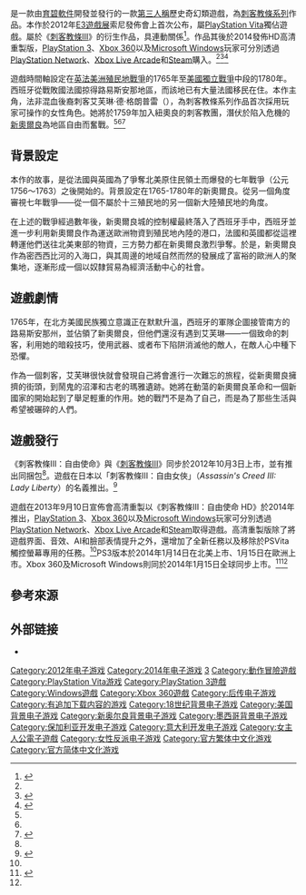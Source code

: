 {{NoteTA
|G1=Games
|1=zh-cn:刺客信条III：解放;zh-hk:刺客信條III：自由使命;zh-tw:刺客教條III：自由使命;
|2=zh-cn:理查; zh-hk:李察;zh-tw:李察;
|3=zh-cn:穆雷; zh-tw:莫瑞; zh-hk:梅利;
|4=zh-cn:触摸屏;zh-hk:輕觸式熒幕;zh-tw:觸控螢幕;
}}
{{Infobox VG
| title = 刺客教條III：自由使命
| english = Assassin's Creed III: Liberation
| image = File:Assassin's_Creed_III_Liberation_Cover_Art.jpg
| developer = [[育碧索菲亞|育碧索菲亞]]<ref name = "IGN reveal">{{cite web |url=http://ie.ign.com/articles/2012/06/02/e3-2012-assassins-creed-vita-revealed |title=E3 2012: Assassin's Creed Vita Revealed? - IGN |publisher=Ie.ign.com |date= |accessdate=November 17, 2012 |archive-date=2019-07-06 |archive-url=https://web.archive.org/web/20190706060121/https://ie.ign.com/articles/2012/06/02/e3-2012-assassins-creed-vita-revealed }}</ref><br/>[[育碧米蘭|育碧米蘭]]<ref>{{Cite web |url=https://www.facebook.com/Ubisoft.Milan/info |title=存档副本 |accessdate=2014-07-29 |archive-date=2019-12-14 |archive-url=https://web.archive.org/web/20191214145643/https://www.facebook.com/Ubisoft.Milan/info |dead-url=no }}</ref>
| producer = 馬修·赫克托<ref name = "devvideo">{{cite web|url=http://www.gameinformer.com/games/assassins_creed_iii_liberation/b/playstation_vita/archive/2012/10/08/assassin-39-s-creed-iii-liberation.aspx|title=Exploring Assassin's Creed III Liberation|last=Reilly|first=Jim|date=October 8, 2012|accessdate=October 8, 2012|archive-date=2014-08-17|archive-url=https://web.archive.org/web/20140817235647/http://www.gameinformer.com/games/assassins_creed_iii_liberation/b/playstation_vita/archive/2012/10/08/assassin-39-s-creed-iii-liberation.aspx|dead-url=no}}</ref><!-- video on page is the source -->
| publisher = [[育碧軟件|育碧軟件]]
| director = 朱利安·戈洛普<ref>{{cite web |url=http://www.gollopgames.com/2012/11/chaos-reborn.html |title=Gollop Games Sunday, November 4, 2012 Chaos Reborn |publisher=Gollopgames.com |date=2012-11-04 |accessdate=2013-08-24 |archive-url=https://web.archive.org/web/20130721011639/http://www.gollopgames.com/2012/11/chaos-reborn.html |archive-date=2013-07-21 |dead-url=yes }}</ref><ref>{{cite web|url=http://gamestar.ru/english/julian_gollop_inteview_in_english.html|title=Julian Gollop: «I have no firm plans after Chaos, but I certainly want to stay in the games industry»|date=5 December 2012|publisher=GameStar|accessdate=12 July 2014|deadurl=yes|archiveurl=https://web.archive.org/web/20160309200739/http://gamestar.ru/english/julian_gollop_inteview_in_english.html|archivedate=2016年3月9日}}</ref>
| designer =
| programmer =
| writer = 李察·法瑞茲<br />吉尔·穆雷<ref name = "devvideo"/>
| composer = 編曲：威尼弗雷德·菲利普斯<br />製作：温妮·沃尔德伦<ref name="composer-HMMA">{{cite web |url=http://www.hmmawards.org/?page_id=2551 |title=Music Awards Los Angeles - Music Awards Hollywood |publisher=hmmawards.org |date= |accessdate=September 19, 2012 |deadurl=yes |archiveurl=https://web.archive.org/web/20120927230933/http://www.hmmawards.org/?page_id=2551 |archivedate=2012年9月27日 }}</ref>
| series = [[刺客教條系列|刺客教條系列]]
| engine = [[Anvil引擎|AnvilNext]]
| released = '''PlayStation Vita'''{{Vgrelease|NA|2012年10月30日|EU|2012年10月31日|AU|2012年10月31日|JP|2012年11月15日}}'''''HD'''''（高清重製版）<br />'''PlayStation Network'''{{Vgrelease|NA|2014年1月14日<ref name="HD release" />|EU|2014年1月15日<ref name="HD release" />|AU|2014年1月15日}}'''Steam'''{{Vgrelease|WW|2014年1月15日<ref name="HD release" />}}'''Xbox Live Arcade'''{{Vgrelease|WW|2014年1月15日<ref name="XboxHD">{{cite web|url=http://www.computerandvideogames.com/440493/assassins-creed-liberation-hd-hits-xbox-360-january-15/|title=Assassin's Creed Liberation HD hits Xbox 360 January 15|last=Jackson|first=Mike|publisher=Computer and Videogames|date=2013年11月27日|accessdate=2013年12月31日|archive-date=2014年12月4日|archive-url=https://web.archive.org/web/20141204170024/http://www.computerandvideogames.com/440493/assassins-creed-liberation-hd-hits-xbox-360-january-15/|dead-url=no}}</ref>}}
| genre = [[動作冒險遊戲|動作冒險]]、[[隱蔽類遊戲|隱蔽類]]
| modes = [[單人遊戲|單人遊戲]]/[[多人遊戲|多人遊戲]]<ref name = "IGN reveal"/>
| platforms = [[PlayStation_Vita|PlayStation Vita]]<br/>'''''HD'''''（高清重製版）<br/>{{spml|[[PlayStation_3|PlayStation 3]]|[[Microsoft_Windows|Microsoft Windows]]|[[Xbox_360|Xbox 360]]}}
}}

{{Vgname|刺客教條III：自由使命|en=Assassin's Creed III: Liberation|cn=刺客信条III：解放|tw=刺客教條III：自由使命}}是一款由[[育碧軟件|育碧軟件]]開發並發行的一款[[第三人稱遊戲|第三人稱]]歷史奇幻類遊戲，為[[刺客教條系列|刺客教條系列]]作品。本作於2012年[[E3遊戲展|E3遊戲展]]索尼發佈會上首次公布，屬[[PlayStation_Vita|PlayStation Vita]]獨佔遊戲。屬於《[[刺客教條III|刺客教條III]]》的衍生作品，具連動關係<ref name="Joystiq confirmed">{{Cite web |url=http://www.joystiq.com/2012/06/04/assassins-creed-3-liberation-confirmed-for-vita-launches-octo/ |title=存档副本 |access-date=2014-07-29 |archive-url=https://web.archive.org/web/20121210160405/http://www.joystiq.com/2012/06/04/assassins-creed-3-liberation-confirmed-for-vita-launches-octo/ |archive-date=2012-12-10 |dead-url=yes }}</ref>。作品其後於2014發佈HD高清重製版，[[PlayStation_3|PlayStation 3]]、[[Xbox_360|Xbox 360]]以及[[Microsoft_Windows|Microsoft Windows]]玩家可分別透過[[PlayStation_Network|PlayStation Network]]、[[Xbox_Live_Arcade|Xbox Live Arcade]]和[[Steam|Steam]]購入。<ref name = "IGN reveal"/><ref name="HD">{{cite web|url=http://www.eurogamer.net/articles/2013-09-10-assassins-creed-liberation-hd-confirmed-for-2014-release|title=Assassin's Creed Liberation HD confirmed for 2014 release|last=Phillips|first=Tom|publisher=Eurogamer.net|date=September 10, 2013|accessdate=September 10, 2013|archive-date=2019-08-22|archive-url=https://web.archive.org/web/20190822151011/https://www.eurogamer.net/articles/2013-09-10-assassins-creed-liberation-hd-confirmed-for-2014-release|dead-url=no}}</ref><ref>{{Cite_web | url= http://store.steampowered.com/app/260210/?snr=1_7_7_230_150_3 | title = Steam 上的 Assassin’s Creed® Liberation HD | publisher = Steam | language = zh-Hans, en | accessdate=2016-10-19}}</ref>

遊戲時間軸設定在[[法國－印第安人戰爭|英法美洲殖民地戰爭]]的1765年至[[美國獨立戰爭|美國獨立戰爭]]中段的1780年。西班牙從戰敗國法國掠得路易斯安那地區，而該地已有大量法國移民在住。本作主角，法非混血後裔刺客艾芙琳·德·格朗普雷（{{link-en|Aveline de Grandpré|List of Assassin's Creed characters#Aveline de Grandpré}}），為刺客教條系列作品首次採用玩家可操作的女性角色。她將於1759年加入紐奧良的刺客教團，潛伏於陷入危機的[[新奧爾良|新奧爾良]]為地區自由而奮戰。<ref name = "IGN reveal"/><ref name = "Joystiq confirmed"/><ref>{{cite web|url=http://news.gamme.com.tw/301763#ixzz38s6Hz77b|title=《刺客教條 3：解放》老闆！這是掌機的畫面嗎？！|author=阿珂|publisher=宅宅新聞|date=2012-06-17|accessdate=2014-07-30|archive-date=2019-06-12|archive-url=https://web.archive.org/web/20190612014936/https://news.gamme.com.tw/301763#ixzz38s6Hz77b|dead-url=no}}</ref>

== 背景設定 ==
本作的故事，是從法國與英國為了爭奪北美原住民領土而爆發的七年戰爭（公元1756～1763）之後開始的。背景設定在1765-1780年的新奧爾良。從另一個角度審視七年戰爭——從一個不屬於十三殖民地的另一個新大陸殖民地的角度。

在上述的戰爭經過數年後，新奧爾良城的控制權最終落入了西班牙手中，西班牙並進一步利用新奧爾良作為運送歐洲物資到殖民地內陸的港口，法國和英國都從這裡轉運他們送往北美東部的物資，三方勢力都在新奧爾良激烈爭奪。於是，新奧爾良作為密西西比河的入海口，與其周邊的地域自然而然的發展成了富裕的歐洲人的聚集地，逐漸形成一個以奴隸貿易為經濟活動中心的社會。

== 遊戲劇情 ==
{{剧情摘要不完整|time=2018-05-11T16:24:42+00:00|small=left}}
1765年，在北方美國民族獨立意識正在默默升溫，西班牙的軍隊企圖接管南方的路易斯安那州，並佔領了新奧爾良，但他們還沒有遇到艾芙琳——一個致命的刺客，利用她的暗殺技巧，使用武器、或者布下陷阱消滅他的敵人，在敵人心中種下恐懼。

作為一個刺客，艾芙琳很快就會發現自己將會進行一次難忘的旅程，從新奧爾良擁擠的街頭，到鬧鬼的沼澤和古老的瑪雅遺跡。她將在動蕩的新奧爾良革命和一個新國家的開始起到了舉足輕重的作用。她的戰鬥不是為了自己，而是為了那些生活與希望被碾碎的人們。

== 遊戲發行 ==
《刺客教條III：自由使命》與《[[刺客教條III|刺客教條III]]》同步於2012年10月3日上市，並有推出同捆包<ref name = "Joystiq confirmed"/>。遊戲在日本以「刺客教條III：自由女俠」（''Assassin's Creed III: Lady Liberty''）的名義推出。<ref>{{cite web |url=http://kotaku.com/5920985/assassins-creed-iii-liberation-has-a-slightly-different-name-in-japan |title=Assassin's Creed III: Liberation Has a Slightly Different Name in Japan |publisher=Kotaku.com |date=2012-06-25 |accessdate=2012-11-17 |archive-date=2018-11-18 |archive-url=https://web.archive.org/web/20181118185141/https://kotaku.com/5920985/assassins-creed-iii-liberation-has-a-slightly-different-name-in-japan |dead-url=no }}</ref>

遊戲在2013年9月10日宣佈會高清重製以《刺客教條III：自由使命 HD》於2014年推出，[[PlayStation_3|PlayStation 3]]、[[Xbox_360|Xbox 360]]以及[[Microsoft_Windows|Microsoft Windows]]玩家可分別透過[[PlayStation_Network|PlayStation Network]]、[[Xbox_Live_Arcade|Xbox Live Arcade]]和[[Steam|Steam]]取得遊戲。高清重製版除了將遊戲界面、音效、AI和臉部表情提升之外，還增加了全新任務以及移除於PSVita觸控螢幕專用的任務。<ref name="HD" />PS3版本於2014年1月14日在北美上市、1月15日在歐洲上市。Xbox 360及Microsoft Windows則同於2014年1月15日全球同步上市。<ref name="HD release">{{cite web|url=http://blog.ubi.com/assassins-creed-liberation-hd-release-date-pre-order-bonus/?utm_source=feedly|title=ASSASSIN’S CREED LIBERATION HD – RELEASE DATE AND PRE-ORDER BONUSES|last=Lewis|first=Anne|work=UbiBlog|publisher=Ubisoft|date=October 24, 2013|accessdate=October 24, 2013|deadurl=yes|archiveurl=https://web.archive.org/web/20131028042213/http://blog.ubi.com/assassins-creed-liberation-hd-release-date-pre-order-bonus/?utm_source=feedly|archivedate=2013年10月28日}}</ref><ref name="XboxHD"/>

== 參考來源 ==
{{reflist|30em}}

== 外部链接 ==
* {{Official|http://assassinscreed.ubi.com/en-us/games/assassins-creed-3-liberation.aspx}}{{en}}

{{刺客信条}}

{{DEFAULTSORT:Assassin's Creed III, Liberation}}
[[Category:2012年电子游戏|Category:2012年电子游戏]]
[[Category:2014年电子游戏|Category:2014年电子游戏]]
[[Category:刺客教條系列電子遊戲|3]]
[[Category:動作冒險遊戲|Category:動作冒險遊戲]]
[[Category:PlayStation_Vita游戏|Category:PlayStation Vita游戏]]
[[Category:PlayStation_3遊戲|Category:PlayStation 3遊戲]]
[[Category:Windows遊戲|Category:Windows遊戲]]
[[Category:Xbox_360遊戲|Category:Xbox 360遊戲]]
[[Category:后传电子游戏|Category:后传电子游戏]]
[[Category:有追加下载内容的游戏|Category:有追加下载内容的游戏]]
[[Category:18世纪背景电子游戏|Category:18世纪背景电子游戏]]
[[Category:美国背景电子游戏|Category:美国背景电子游戏]]
[[Category:新奥尔良背景电子游戏|Category:新奥尔良背景电子游戏]]
[[Category:墨西哥背景电子游戏|Category:墨西哥背景电子游戏]]
[[Category:保加利亚开发电子游戏|Category:保加利亚开发电子游戏]]
[[Category:意大利开发电子游戏|Category:意大利开发电子游戏]]
[[Category:女主人公電子遊戲|Category:女主人公電子遊戲]]
[[Category:女性反派电子游戏|Category:女性反派电子游戏]]
[[Category:官方繁体中文化游戏|Category:官方繁体中文化游戏]]
[[Category:官方简体中文化游戏|Category:官方简体中文化游戏]]